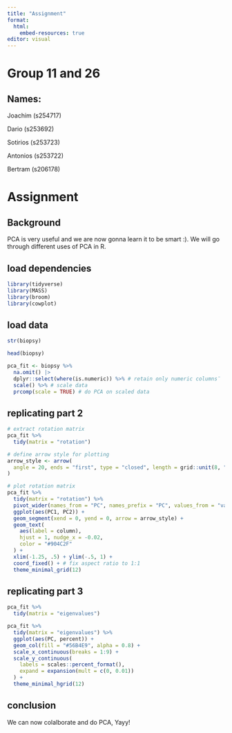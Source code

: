 ```yaml
---
title: "Assignment"
format:
  html:
    embed-resources: true
editor: visual
---
```


# **Group 11 and 26**

## **Names:**

Joachim (s254717)

Dario (s253692)

Sotirios (s253723)

Antonios (s253722)

Bertram (s206178)

# Assignment

## Background

PCA is very useful and we are now gonna learn it to be smart :). We will go through different uses of PCA in R.

## load dependencies

```r
library(tidyverse)
library(MASS)
library(broom)
library(cowplot)

```

## load data

```r

str(biopsy)

head(biopsy)

```

```r
pca_fit <- biopsy %>% 
  na.omit() |> 
  dplyr::select(where(is.numeric)) %>% # retain only numeric columns¨
  scale() %>% # scale data
  prcomp(scale = TRUE) # do PCA on scaled data
```

## replicating part 2

```r
# extract rotation matrix
pca_fit %>%
  tidy(matrix = "rotation")
```

```r
# define arrow style for plotting
arrow_style <- arrow(
  angle = 20, ends = "first", type = "closed", length = grid::unit(8, "pt")
)

# plot rotation matrix
pca_fit %>%
  tidy(matrix = "rotation") %>%
  pivot_wider(names_from = "PC", names_prefix = "PC", values_from = "value") %>%
  ggplot(aes(PC1, PC2)) +
  geom_segment(xend = 0, yend = 0, arrow = arrow_style) +
  geom_text(
    aes(label = column),
    hjust = 1, nudge_x = -0.02, 
    color = "#904C2F"
  ) +
  xlim(-1.25, .5) + ylim(-.5, 1) +
  coord_fixed() + # fix aspect ratio to 1:1
  theme_minimal_grid(12)
```

## replicating part 3

```r
pca_fit %>%
  tidy(matrix = "eigenvalues")
```

```r
pca_fit %>%
  tidy(matrix = "eigenvalues") %>%
  ggplot(aes(PC, percent)) +
  geom_col(fill = "#56B4E9", alpha = 0.8) +
  scale_x_continuous(breaks = 1:9) +
  scale_y_continuous(
    labels = scales::percent_format(),
    expand = expansion(mult = c(0, 0.01))
  ) +
  theme_minimal_hgrid(12)
```

## conclusion

We can now colalborate and do PCA, Yayy!

